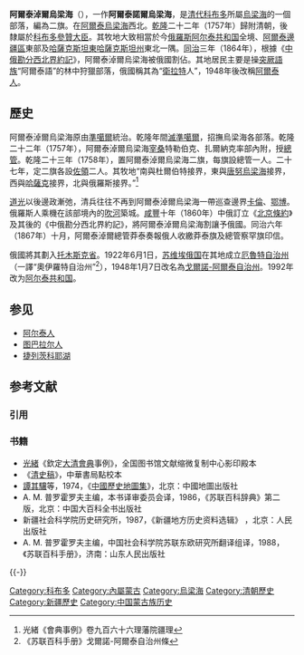 '''阿爾泰淖爾烏梁海'''（{{mong|m=ᠠᠯᠲᠠᠢ ᠶᠢᠨ<br />ᠨᠠᠭᠤᠷ<br />ᠤᠷᠢᠶᠠᠩᠬᠠᠢ |k=Алтайн нуур Урианхай}}），一作'''阿爾泰諾爾烏梁海'''，是[[清代|清代]][[科布多|科布多]]所屬[[烏梁海|烏梁海]]的一個部落，編為二旗。在[[阿爾泰烏梁海|阿爾泰烏梁海]]西北。[[乾隆|乾隆]]二十二年（1757年）歸附清朝，後隸屬於[[科布多參贊大臣|科布多參贊大臣]]。其牧地大致相當於今[[俄羅斯|俄羅斯]][[阿尔泰共和国|阿尔泰共和国]]全境、[[阿爾泰邊疆區|阿爾泰邊疆區]]東部及[[哈薩克斯坦|哈薩克斯坦]][[東哈薩克斯坦州|東哈薩克斯坦州]]東北一隅。[[同治|同治]]三年（1864年），根據《[[中俄勘分西北界約記|中俄勘分西北界約記]]》，阿爾泰淖爾烏梁海被俄國割佔。其地居民主要是操[[突厥語族|突厥語族]]“阿爾泰語”的林中狩獵部落，俄國稱其為“[[瓦剌|衛拉特]]人”，1948年後改稱[[阿爾泰人|阿爾泰人]]。

==歷史==

阿爾泰淖爾烏梁海原由[[準噶爾|準噶爾]]統治。乾隆年間[[準噶爾之役|滅準噶爾]]，招撫烏梁海各部落。乾隆二十二年（1757年），阿爾泰淖爾烏梁海[[宰桑|宰桑]]特勒伯克、扎爾納克率部內附，授[[總管|總管]]。乾隆二十三年（1758年），置阿爾泰淖爾烏梁海二旗，每旗設總管一人。二十七年，定二旗各設[[佐領|佐領]]二人。其牧地“南與杜爾伯特接界，東與[[唐努烏梁海|唐努烏梁海]]接界，西與[[哈薩克|哈薩克]]接界，北與俄羅斯接界。”<ref>光緒《會典事例》卷九百六十六理藩院疆理</ref>

[[道光|道光]]以後邊政漸弛，清兵往往不再到阿爾泰淖爾烏梁海一帶巡查邊界[[卡倫|卡倫]]、[[鄂博|鄂博]]。俄羅斯人乘機在該部境內的[[吹河|吹河]]築城。[[咸豐|咸豐]]十年（1860年）中俄訂立《[[北京條約|北京條約]]》及其後的《中俄勘分西北界約記》，將阿爾泰淖爾烏梁海割讓予俄國。同治六年（1867年）十月，阿爾泰淖爾總管莽泰奏報俄人收繳莽泰旗及總管察罕旗印信。

俄國將其劃入[[托木斯克省|托木斯克省]]。1922年6月1日，[[苏维埃俄国|苏维埃俄国]]在其地成立[[厄魯特自治州|厄魯特自治州]]（一譯“奧伊羅特自治州”<ref>《苏联百科手册》戈爾諾-阿爾泰自治州條</ref>），1948年1月7日改名為[[戈爾諾-阿爾泰自治州|戈爾諾-阿爾泰自治州]]。1992年改为[[阿尔泰共和国|阿尔泰共和国]]。

==参见==
*[[阿尔泰人|阿尔泰人]]
*[[图巴拉尔人|图巴拉尔人]]
*[[捷列茨科耶湖|捷列茨科耶湖]]

== 参考文献 ==
=== 引用 ===
{{Reflist|1}}

=== 书籍 ===
* [[光緒|光緒]]《欽定[[大清會典|大清會典]]事例》，全国图书馆文献缩微复制中心影印殿本
* 《[[清史稿|清史稿]]》，中華書局點校本
* [[譚其驤|譚其驤]]等，1974，《[[中國歷史地圖集|中國歷史地圖集]]》，北京：中國地圖出版社
* A. M. 普罗霍罗夫主编，本书译审委员会译，1986，《苏联百科辞典》第二版，北京：中国大百科全书出版社
* 新疆社会科学院历史研究所，1987，《新疆地方历史资料选辑》 ，北京：人民出版社
* A. M. 普罗霍罗夫主编，中国社会科学院苏联东欧研究所翻译组译，1988，《苏联百科手册》，济南：山东人民出版社

{{-}}
{{清代蒙古}}

[[Category:科布多|Category:科布多]]
[[Category:內屬蒙古|Category:內屬蒙古]]
[[Category:烏梁海|Category:烏梁海]]
[[Category:清朝歷史|Category:清朝歷史]]
[[Category:新疆歷史|Category:新疆歷史]]
[[Category:中国蒙古族历史|Category:中国蒙古族历史]]